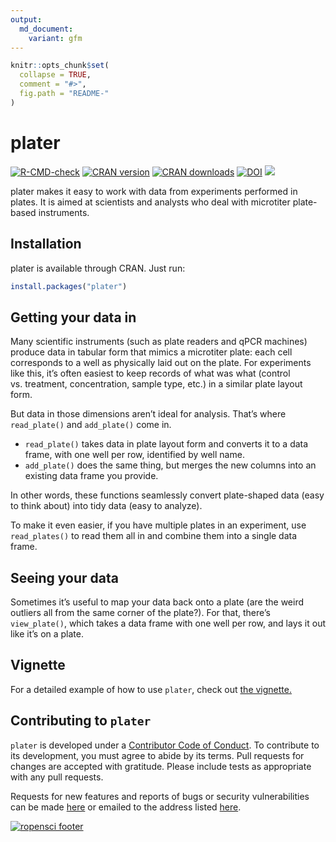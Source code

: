 ```yaml
---
output:
  md_document:
    variant: gfm
---
```


<!-- README.md is generated from README.Rmd. Please edit that file -->

```r
knitr::opts_chunk$set(
  collapse = TRUE,
  comment = "#>",
  fig.path = "README-"
)
```

# plater

[![R-CMD-check](https://github.com/ropenscilabs/plater/workflows/R-CMD-check/badge.svg)](https://github.com/ropensci/plater/actions)
[![CRAN version](https://www.r-pkg.org/badges/version/plater)](https://cran.r-project.org/package=plater)
[![CRAN downloads](https://cranlogs.r-pkg.org/badges/grand-total/plater)](https://cran.rstudio.com/web/packages/plater/index.html) [![DOI](https://zenodo.org/badge/32951641.svg)](https://zenodo.org/badge/latestdoi/32951641)
[![](https://badges.ropensci.org/60_status.svg)](https://github.com/ropensci/software-review/issues/60)

plater makes it easy to work with data from experiments performed in plates. It is aimed at scientists and analysts who deal with microtiter plate-based instruments.  

## Installation

plater is available through CRAN. Just run: 

```r
install.packages("plater") 
```

## Getting your data in

Many scientific instruments (such as plate readers and qPCR machines) produce data in tabular form that mimics a microtiter plate: each cell corresponds to a well as physically laid out on the plate. For experiments like this, it's often easiest to keep records of what was what (control vs. treatment, concentration, sample type, etc.) in a similar plate layout form. 

But data in those dimensions aren't ideal for analysis. That's where `read_plate()` and `add_plate()` come in. 

* `read_plate()` takes data in plate layout form and converts it to a data frame, with one well per row, identified by well name.
* `add_plate()` does the same thing, but merges the new columns into an existing data frame you provide. 

In other words, these functions seamlessly convert plate-shaped data (easy to think about) into tidy data (easy to analyze).  

To make it even easier, if you have multiple plates in an experiment, use `read_plates()` to read them all in and combine them into a single data frame. 

## Seeing your data

Sometimes it's useful to map your data back onto a plate (are the weird outliers all from the same corner of the plate?). For that, there's `view_plate()`, which takes a data frame with one well per row, and lays it out like it's on a plate. 

## Vignette

For a detailed example of how to use `plater`, check out [the vignette.](https://cran.r-project.org/web/packages/plater/vignettes/plater-basics.html)

## Contributing to `plater`

`plater` is developed under a [Contributor Code of Conduct](CONDUCT.md). To contribute to its development, you must agree to abide by its terms. Pull requests for changes are accepted with gratitude. Please include tests as appropriate with any pull requests.  

Requests for new features and reports of bugs or security vulnerabilities can be made [here](https://github.com/ropensci/plater/issues) or emailed to the address listed [here](https://github.com/ropensci/plater/blob/master/DESCRIPTION).

[![ropensci footer](https://ropensci.org//public_images/github_footer.png)](https://ropensci.org/)
